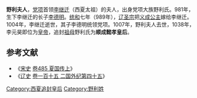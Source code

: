 '''野利夫人'''{{BD|10世纪|？|1007年||catIdx=Y}}，[[党项|党项]]首领[[李继迁|李继迁]]（西夏太祖）的夫人，出身党项大族野利氏。981年，生下李继迁的长子[[李德明|李德明]]。[[统和|统和]]七年（989年），[[辽圣宗|辽圣宗]]把[[耶律汀|义成公主]]嫁给李继迁。1004年，李继迁逝世，其子李德明统领党项。1007年，野利夫人去世，1038年，李元昊即位为[[皇帝|皇帝]]，追封[[祖母|祖母]]野利氏为'''顺成懿孝皇后'''。

==参考文献==
*《[[宋史|宋史]] [[s:宋史/卷485|卷485 夏国传上]]》
*《[[辽史|辽史]] [[s:辽史/卷115|卷一百十五 二国外纪第四十五]]》 
{{西夏皇后}}

[[Category:西夏追封皇后|Category:西夏追封皇后]]
[[Category:野利姓|Category:野利姓]]
